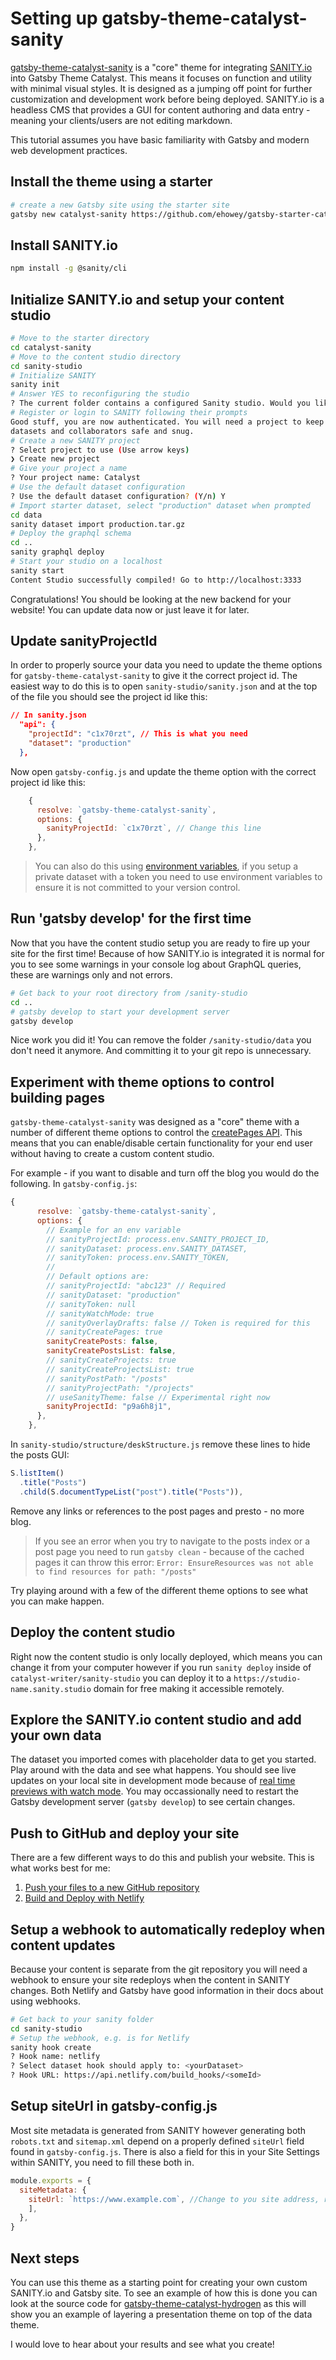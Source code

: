 <Seo
  title="Setting Up gatsby-theme-catalyst-sanity"
  description="A step-by-step tutorial for setting up Gatsby-Theme-Catalyst-Sanity, a core theme for SANITY.io which can be used to build a custom site. Gatsby Theme Catalyst is an opinionated set of integrated themes and starters to accelerate your next Gatsby project."
/>

# Setting up gatsby-theme-catalyst-sanity

[gatsby-theme-catalyst-sanity](/docs/gatsby-theme-catalyst-sanity) is a "core" theme for integrating [SANITY.io](https://www.sanity.io) into Gatsby Theme Catalyst. This means it focuses on function and utility with minimal visual styles. It is designed as a jumping off point for further customization and development work before being deployed. SANITY.io is a headless CMS that provides a GUI for content authoring and data entry - meaning your clients/users are not editing markdown.

This tutorial assumes you have basic familiarity with Gatsby and modern web development practices.

## Install the theme using a starter

```sh
# create a new Gatsby site using the starter site
gatsby new catalyst-sanity https://github.com/ehowey/gatsby-starter-catalyst-sanity
```

## Install SANITY.io

```sh
npm install -g @sanity/cli
```

## Initialize SANITY.io and setup your content studio

```sh
# Move to the starter directory
cd catalyst-sanity
# Move to the content studio directory
cd sanity-studio
# Initialize SANITY
sanity init
# Answer YES to reconfiguring the studio
? The current folder contains a configured Sanity studio. Would you like to reconfigure it? Y
# Register or login to SANITY following their prompts
Good stuff, you are now authenticated. You will need a project to keep your
datasets and collaborators safe and snug.
# Create a new SANITY project
? Select project to use (Use arrow keys)
❯ Create new project
# Give your project a name
? Your project name: Catalyst
# Use the default dataset configuration
? Use the default dataset configuration? (Y/n) Y
# Import starter dataset, select "production" dataset when prompted
cd data
sanity dataset import production.tar.gz
# Deploy the graphql schema
cd ..
sanity graphql deploy
# Start your studio on a localhost
sanity start
Content Studio successfully compiled! Go to http://localhost:3333
```

Congratulations! You should be looking at the new backend for your website! You can update data now or just leave it for later.

## Update sanityProjectId

In order to properly source your data you need to update the theme options for `gatsby-theme-catalyst-sanity` to give it the correct project id. The easiest way to do this is to open `sanity-studio/sanity.json` and at the top of the file you should see the project id like this:

```json
// In sanity.json
  "api": {
    "projectId": "c1x70rzt", // This is what you need
    "dataset": "production"
  },
```

Now open `gatsby-config.js` and update the theme option with the correct project id like this:

```js
    {
      resolve: `gatsby-theme-catalyst-sanity`,
      options: {
        sanityProjectId: `c1x70rzt`, // Change this line
      },
    },
```

> You can also do this using [environment variables](https://www.gatsbyjs.com/docs/environment-variables/), if you setup a private dataset with a token you need to use environment variables to ensure it is not committed to your version control.

## Run 'gatsby develop' for the first time

Now that you have the content studio setup you are ready to fire up your site for the first time! Because of how SANITY.io is integrated it is normal for you to see some warnings in your console log about GraphQL queries, these are warnings only and not errors.

```sh
# Get back to your root directory from /sanity-studio
cd ..
# gatsby develop to start your development server
gatsby develop
```

Nice work you did it! You can remove the folder `/sanity-studio/data` you don't need it anymore. And committing it to your git repo is unnecessary.

## Experiment with theme options to control building pages

`gatsby-theme-catalyst-sanity` was designed as a "core" theme with a number of different theme options to control the [createPages API](https://www.gatsbyjs.com/docs/creating-and-modifying-pages/). This means that you can enable/disable certain functionality for your end user without having to create a custom content studio.

For example - if you want to disable and turn off the blog you would do the following. In `gatsby-config.js`:

```js
{
      resolve: `gatsby-theme-catalyst-sanity`,
      options: {
        // Example for an env variable
        // sanityProjectId: process.env.SANITY_PROJECT_ID,
        // sanityDataset: process.env.SANITY_DATASET,
        // sanityToken: process.env.SANITY_TOKEN,
        //
        // Default options are:
        // sanityProjectId: "abc123" // Required
        // sanityDataset: "production"
        // sanityToken: null
        // sanityWatchMode: true
        // sanityOverlayDrafts: false // Token is required for this
        // sanityCreatePages: true
        sanityCreatePosts: false,
        sanityCreatePostsList: false,
        // sanityCreateProjects: true
        // sanityCreateProjectsList: true
        // sanityPostPath: "/posts"
        // sanityProjectPath: "/projects"
        // useSanityTheme: false // Experimental right now
        sanityProjectId: "p9a6h8j1",
      },
    },
```

In `sanity-studio/structure/deskStructure.js` remove these lines to hide the posts GUI:

```js
S.listItem()
  .title("Posts")
  .child(S.documentTypeList("post").title("Posts")),
```

Remove any links or references to the post pages and presto - no more blog.

> If you see an error when you try to navigate to the posts index or a post page you need to run `gatsby clean` - because of the cached pages it can throw this error: `Error: EnsureResources was not able to find resources for path: "/posts"`

Try playing around with a few of the different theme options to see what you can make happen.

## Deploy the content studio

Right now the content studio is only locally deployed, which means you can change it from your computer however if you run `sanity deploy` inside of `catalyst-writer/sanity-studio` you can deploy it to a `https://studio-name.sanity.studio` domain for free making it accessible remotely.

## Explore the SANITY.io content studio and add your own data

The dataset you imported comes with placeholder data to get you started. Play around with the data and see what happens. You should see live updates on your local site in development mode because of [real time previews with watch mode](https://www.gatsbyjs.com/packages/gatsby-source-sanity/#real-time-content-preview-with-watch-mode). You may occassionally need to restart the Gatsby development server (`gatsby develop`) to see certain changes.

## Push to GitHub and deploy your site

There are a few different ways to do this and publish your website. This is what works best for me:

1. [Push your files to a new GitHub repository](https://help.github.com/en/github/getting-started-with-github/create-a-repo)
1. [Build and Deploy with Netlify](https://www.gatsbyjs.com/docs/how-to/previews-deploys-hosting/deploying-to-netlify/)

## Setup a webhook to automatically redeploy when content updates

Because your content is separate from the git repository you will need a webhook to ensure your site redeploys when the content in SANITY changes. Both Netlify and Gatsby have good information in their docs about using webhooks.

```sh
# Get back to your sanity folder
cd sanity-studio
# Setup the webhook, e.g. is for Netlify
sanity hook create
? Hook name: netlify
? Select dataset hook should apply to: <yourDataset>
? Hook URL: https://api.netlify.com/build_hooks/<someId>
```

## Setup siteUrl in gatsby-config.js

Most site metadata is generated from SANITY however generating both `robots.txt` and `sitemap.xml` depend on a properly defined `siteUrl` field found in `gatsby-config.js`. There is also a field for this in your Site Settings within SANITY, you need to fill these both in.

```js
module.exports = {
  siteMetadata: {
    siteUrl: `https://www.example.com`, //Change to you site address, required for sitemap.xml and robots.txt file among other things
    ],
  },
}
```

## Next steps

You can use this theme as a starting point for creating your own custom SANITY.io and Gatsby site. To see an example of how this is done you can look at the source code for [gatsby-theme-catalyst-hydrogen](/docs/gatsby-theme-catalyst-hydrogen) as this will show you an example of layering a presentation theme on top of the data theme.

I would love to hear about your results and see what you create!
